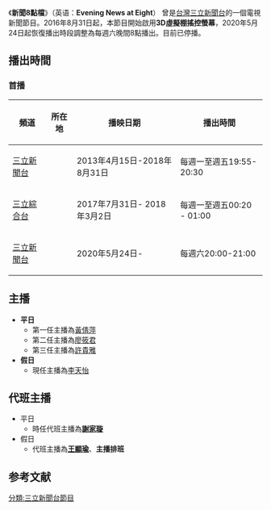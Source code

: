 {{expand|time=2016-01-28T08:58:16+00:00}}
{{Infobox television
| 名稱 = 新聞8點檔
| 英文名稱 = ''Evening News at Eight''
| 圖片 = 
| 圖說 = 
| 分類 = 定時新聞報導節目
| 語言 = [[國語|國語]]
| 字幕 = [[中文|中文]]
| 機位 = 
| 視訊制式 = 
| 每集長度 = 60分鐘（含廣告）→35分鐘（含廣告）→60分鐘（含廣告）
| 集數 = 
| 製作人 = [[李天怡|李天怡]]
| 製作公司 = 三立新聞部 
| 主持 = [[李天怡|李天怡]]<hr>代班主播：主播排班
| 主演 = 
| 標語 = '''全方位報導角度，多元化觀點呈現。'''
| 旁白 = 
| 監製 = [[高明慧|高明慧]]
| 編審 = [[蔡菀瑩|蔡菀瑩]]、[[陸琲琲|陸琲琲]]
| 國家 = {{ROC-TW}}
| 電視網 = [[三立新聞台|三立新聞台]]
| 播出時間 = 每週一至週五19:55~20:50
| 播出國家 = {{TWN}}
| 開始 = 2013年4月15日
| 結束 = 2018年8月31日
| 電視網1 = [[三立綜合台|三立綜合台]]
| 播出時間1 = 每週一至週五19:55~20:50<br/>*與[[三立新聞台|三立新聞台]]同步播出
| 播出國家1 = {{TWN}}
| 開始1 = 2017年7月31日
| 結束1 = 2018年8月31日
| 電視網2 = [[三立新聞台|三立新聞台]]
| 播出時間2 = 每週六20:00~21:00
| 播出國家2 = {{TWN}}
| 開始2 = 2020年5月24日
| 結束2 = 待查
| website = 
}}
《'''新聞8點檔'''》（英语：'''Evening News at Eight'''） 曾是[[台灣|台灣]][[三立新聞台|三立新聞台]]的一個電視新聞節目。2016年8月31日起，本節目開始啟用'''3D虛擬棚搖控螢幕'''，2020年5月24日起恢復播出時段調整為每週六晚間8點播出。目前已停播。

==播出時間==
===首播===
{| class="wikitable" style="text-align:center"
|- 
!頻道||所在地||播映日期||播出時間
|-
|[[三立新聞台|三立新聞台]]||{{TWN}}||2013年4月15日-2018年8月31日||每週一至週五19:55-20:30
|-
|[[三立綜合台|三立綜合台]]||{{TWN}}||2017年7月31日- 2018年3月2日||每週一至週五00:20 - 01:00
|-
|[[三立新聞台|三立新聞台]]||{{TWN}}||2020年5月24日-||每週六20:00-21:00
|}

==主播==
*'''平日'''
**第一任主播為[[黃倩萍|黃倩萍]]
**第二任主播為[[廖筱君|廖筱君]]
**第三任主播為[[許貴雅|許貴雅]]
*'''假日'''
**現任主播為[[李天怡|李天怡]]

==代班主播==
*平日
**時任代班主播為'''[[謝家璇|謝家璇]]'''
*假日
**代班主播為'''[[王顯瑜|王顯瑜]]'''、'''主播排班'''

==参考文献==	
{{reflist}}
{{電視節目的變遷
|電視台={{TWN}}[[三立新聞台|三立新聞台]]
|播放檔次=星期一至五 19:49 - 20:26
|節目名稱=新聞8點檔<br>（2013年4月15日－2018年8月31日）
|上一節目=
|下一節目= [[新聞深一度|新聞深一度]]<br>（2018年9月3日－至今）
|2播放檔次=星期六20:00 - 21:00
|2節目名稱=新聞8點檔<br>（2020年5月24日－待查）
|2上一節目=
|2下一節目=待查
}}

{{電視節目的變遷
|電視台={{TWN}}[[三立綜合台|三立綜合台]]
|播放檔次=星期一至五 19:49 - 20:00
|節目名稱=新聞8點檔<br>（時間待查－）
|上一節目=
|下一節目= [[愛台客|愛台客]]
|2播放檔次=星期一至五00:20 - 01:00
|2節目名稱=新聞8點檔<br>（2017年7月31日－2018年3月2日）
|2上一節目=[[型男大主廚|型男大主廚]] (重播)
|2下一節目= [[綜藝玩很大|綜藝玩很大]]（明星限定）<br>（2018年3月5日－）
}}
[[分類:三立新聞台節目|分類:三立新聞台節目]]